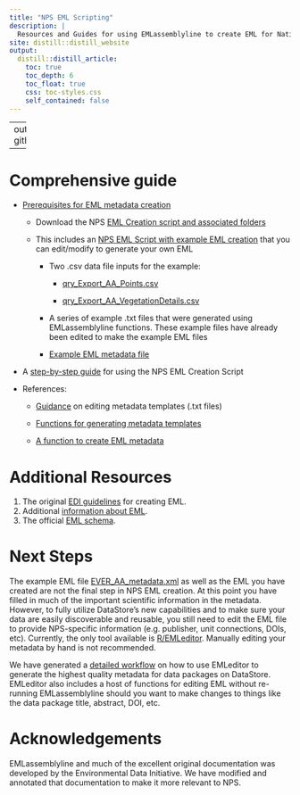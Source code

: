 ```yaml
---
title: "NPS EML Scripting"
description: |
  Resources and Guides for using EMLassemblyline to create EML for National Park Service data packages
site: distill::distill_website
output:
  distill::distill_article:
    toc: true
    toc_depth: 6
    toc_float: true
    css: toc-styles.css
    self_contained: false
---
```


---
output: github_document

---

# Comprehensive guide

  * [Prerequisites for EML metadata creation](prereqs.html)
  
    * Download the NPS [EML Creation script and associated folders](https://github.com/nationalparkservice/NPS_EML_Script/zipball/master)
  
    * This includes an [NPS EML Script with example EML creation](https://github.com/nationalparkservice/NPS_EML_Script/blob/main/EML_Creation_Script.R) that you can edit/modify to generate your own EML
  
      * Two .csv data file inputs for the example:
    
        * [qry_Export_AA_Points.csv](https://github.com/nationalparkservice/NPS_EML_Script/blob/main/Example_files/qry_Export_AA_Points.csv)
    
        * [qry_Export_AA_VegetationDetails.csv](https://github.com/nationalparkservice/NPS_EML_Script/blob/main/Example_files/qry_Export_AA_VegetationDetail.csv)
        
      * A series of example .txt files that were generated using EMLassemblyline functions. These example files have already been edited to make the example EML files  
    
      * [Example EML metadata file](https://github.com/nationalparkservice/NPS_EML_Script/blob/main/Example_files/TEST_EVER_AA_metadata.xml)
    
  * A [step-by-step guide](stepbystep.html) for using the NPS EML Creation Script
  
  * References:
  
    * [Guidance](edit_tmplts.html) on editing metadata templates (.txt files)

    * [Functions for generating metadata templates](create_tmplts.html)
  
    * [A function to create EML metadata](create_eml.html)

# Additional Resources

1.    The original [EDI guidelines](https://ediorg.github.io/EMLassemblyline/articles/edit_tmplts.html) for creating EML.
2.    Additional [information about EML](https://eml.ecoinformatics.org/).
3.    The official [EML schema](https://eml.ecoinformatics.org/schema/index.html).

# Next Steps

The example EML file [EVER_AA_metadata.xml](https://github.com/nationalparkservice/NPS_EML_Script/EVER_AA_metadata.xml) as well as the EML you have created are not the final step in NPS EML creation. At this point you have filled in much of the important scientific information in the metadata. However, to fully utilize DataStore's new capabilities and to make sure your data are easily discoverable and reusable, you still need to edit the EML file to provide NPS-specific information (e.g. publisher, unit connections, DOIs, etc). Currently, the only tool available is [R/EMLeditor](https://nationalparkservice.github.io/EMLeditor/index.html). Manually editing your metadata by hand is not recommended.

We have generated a [detailed workflow](https://nationalparkservice.github.io/EMLeditor/articles/EMLeditor.html#a-minimal-workflow) on how to use EMLeditor to generate the highest quality metadata for data packages on DataStore. EMLeditor also includes a host of functions for editing EML without re-running EMLassemblyline should you want to make changes to things like the data package title, abstract, DOI, etc. 

# Acknowledgements
EMLassemblyline and much of the excellent original documentation was developed by the Environmental Data Initiative. We have modified and annotated that documentation to make it more relevant to NPS.